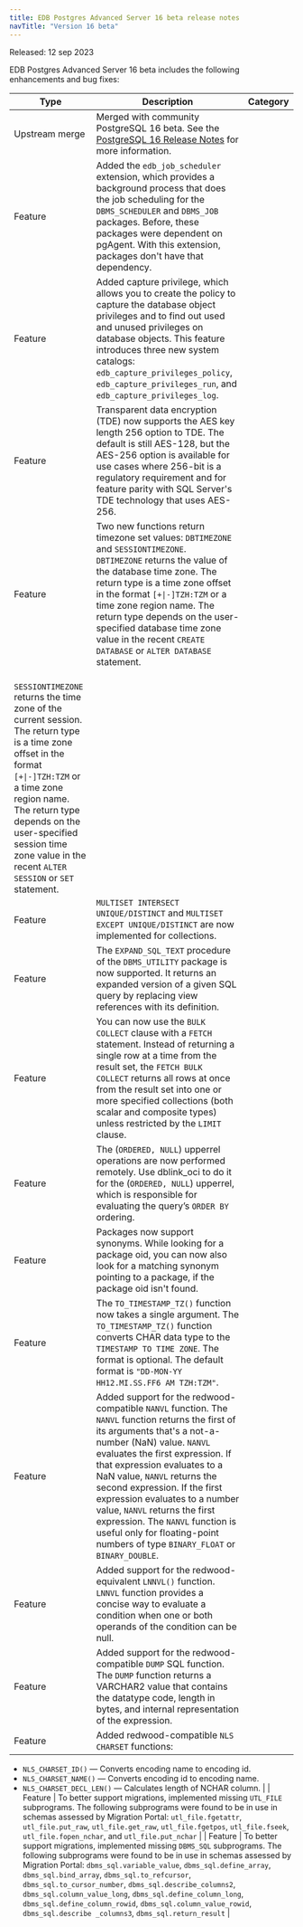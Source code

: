 ```yaml
---
title: EDB Postgres Advanced Server 16 beta release notes
navTitle: "Version 16 beta"
---
```


Released: 12 sep 2023

EDB Postgres Advanced Server 16 beta includes the following enhancements and bug fixes:

| Type           | Description                                                                                                                          |  Category              |
| -------------- | -------------------------------------------------------------------------------------------------------------------------------------|  --------------------- |
| Upstream merge | Merged with community PostgreSQL 16 beta. See the [PostgreSQL 16 Release Notes](https://www.postgresql.org/docs/16/release-16.html) for more information.                           |                        |
| Feature        | Added the `edb_job_scheduler` extension, which provides a background process that does the job scheduling for the `DBMS_SCHEDULER` and `DBMS_JOB` packages. Before, these packages were dependent on pgAgent. With this extension, packages don't have that dependency. |
| Feature        | Added capture privilege, which allows you to create the policy to capture the database object privileges and to find out used and unused privileges on database objects. This feature introduces three new system catalogs: `edb_capture_privileges_policy`, `edb_capture_privileges_run`, and `edb_capture_privileges_log`. |
| Feature        | Transparent data encryption (TDE) now supports the AES key length 256 option to TDE. The default is still AES-128, but the AES-256 option is available for use cases where 256-bit is a regulatory requirement and for feature parity with SQL Server's TDE technology that uses AES-256. |
| Feature        | Two new functions return timezone set values: `DBTIMEZONE` and `SESSIONTIMEZONE`. <br>`DBTIMEZONE` returns the value of the database time zone. The return type is a time zone offset in the format `[+\|-]TZH:TZM` or a time zone region name. The return type depends on the user-specified database time zone value in the recent `CREATE DATABASE` or `ALTER DATABASE` statement. 
<br>`SESSIONTIMEZONE` returns the time zone of the current session. The return type is a time zone offset in the format `[+\|-]TZH:TZM` or a time zone region name. The return type depends on the user-specified session time zone value in the recent `ALTER SESSION` or `SET` statement. |
| Feature        | `MULTISET INTERSECT UNIQUE/DISTINCT` and `MULTISET EXCEPT UNIQUE/DISTINCT` are now implemented for collections. |
| Feature        | The `EXPAND_SQL_TEXT` procedure of the `DBMS_UTILITY` package is now supported. It returns an expanded version of a given SQL query by replacing view references with its definition. |
| Feature        | You can now use the `BULK COLLECT` clause with a `FETCH` statement. Instead of returning a single row at a time from the result set, the `FETCH BULK COLLECT` returns all rows at once from the result set into one or more specified collections (both scalar and composite types) unless restricted by the `LIMIT` clause. |
| Feature        | The (`ORDERED, NULL`) upperrel operations are now performed remotely. Use dblink_oci to do it for the (`ORDERED, NULL`) upperrel, which is responsible for evaluating the query’s `ORDER BY` ordering. |
| Feature        | Packages now support synonyms. While looking for a package oid, you can now also look for a matching synonym pointing to a package, if the package oid isn't found. |
| Feature        | The `TO_TIMESTAMP_TZ()` function now takes a single argument. The `TO_TIMESTAMP_TZ()` function converts CHAR data type to the `TIMESTAMP TO TIME ZONE`. The format is optional. The default format is `"DD-MON-YY HH12.MI.SS.FF6 AM TZH:TZM"`. |
| Feature        | Added support for the redwood-compatible `NANVL` function. The `NANVL` function returns the first of its arguments that's a not-a-number (NaN) value. `NANVL` evaluates the first expression. If that expression evaluates to a NaN value, `NANVL` returns the second expression. If the first expression evaluates to a number value, `NANVL` returns the first expression. The `NANVL` function is useful only for floating-point numbers of type `BINARY_FLOAT` or `BINARY_DOUBLE`. |
| Feature        | Added support for the redwood-equivalent `LNNVL()` function. `LNNVL` function provides a concise way to evaluate a condition when one or both operands of the condition can be null. |
| Feature        | Added support for the redwood-compatible `DUMP` SQL function. The `DUMP` function returns a VARCHAR2 value that contains the datatype code, length in bytes, and internal representation of the expression. |
| Feature        | Added redwood-compatible `NLS CHARSET` functions: <br>
- `NLS_CHARSET_ID()` &mdash; Converts encoding name to encoding id. <br>
- `NLS_CHARSET_NAME()` &mdash; Converts encoding id to encoding name. <br>
- `NLS_CHARSET_DECL_LEN()` &mdash; Calculates length of NCHAR column. |
| Feature        | To better support migrations, implemented missing `UTL_FILE` subprograms. The following subprograms were found to be in use in schemas assessed by Migration Portal: `utl_file.fgetattr`,
`utl_file.put_raw`, `utl_file.get_raw`, `utl_file.fgetpos`, `utl_file.fseek`, `utl_file.fopen_nchar`, and `utl_file.put_nchar` |
| Feature        | To better support migrations, implemented missing `DBMS_SQL` subprograms. The following subprograms were found to be in use in schemas assessed by Migration Portal: `dbms_sql.variable_value`, 
`dbms_sql.define_array`, `dbms_sql.bind_array`, `dbms_sql.to_refcursor`, `dbms_sql.to_cursor_number`, `dbms_sql.describe_columns2`, `dbms_sql.column_value_long`, `dbms_sql.define_column_long`, `dbms_sql.define_column_rowid`, `dbms_sql.column_value_rowid`, `dbms_sql.describe _columns3`, `dbms_sql.return_result` |





